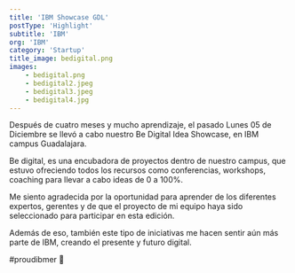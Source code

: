 ```yaml
---
title: 'IBM Showcase GDL' 
postType: 'Highlight'
subtitle: 'IBM'
org: 'IBM'
category: 'Startup' 
title_image: bedigital.png
images: 
    - bedigital.png
    - bedigital2.jpeg
    - bedigital3.jpeg
    - bedigital4.jpg
---
```



Después de cuatro meses y mucho aprendizaje, el pasado Lunes 05 de Diciembre se llevó a cabo nuestro Be Digital Idea Showcase, en IBM campus Guadalajara.

Be digital, es una encubadora de proyectos dentro de nuestro campus, que estuvo ofreciendo todos los recursos como conferencias, workshops, coaching para llevar a cabo ideas de 0 a 100%.

Me siento agradecida por la oportunidad para aprender de los diferentes expertos, gerentes y de que el proyecto de mi equipo haya sido seleccionado para participar en esta edición.

Además de eso, también este tipo de iniciativas me hacen sentir aún más parte de IBM, creando el presente y futuro digital.


#proudibmer 🐝